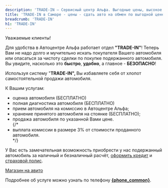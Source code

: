 ```yaml
---
description: 'TRADE-IN — Сервисный центр Альфа. Выгодные цены, высокое качество работы, официальный автоцентр General Motors в Самаре.'
title: 'TRADE-IN в Самаре - цены - сдать авто на обмен по выгодной цене'
breadcrumb: 'TRADE-IN'
h1: 'TRADE-IN'
---
```


<p>
  Уважаемые клиенты!
</p>
<p>
  Для удобства в Автоцентре Альфа работает отдел <strong>"TRADE-IN"</strong>! Теперь Вам не надо долго и мучительно искать покупателя Вашего автомобиля или опасаться за чистоту сделки по покупке подержанного автомобиля. Вы увидите, насколько это <strong>быстро</strong>, <strong>удобно</strong>, а главное - <strong>БЕЗОПАСНО</strong>!
</p>
<p>
  Используя систему "<strong>TRADE-IN", </strong>Вы избавляете себя от хлопот самостоятельной продажи автомобиля.
</p>
<p>
  К Вашим услугам:
</p>
<ul>
  <li>оценка автомобиля (БЕСПЛАТНО)</li>
  <li>полная диагностика автомобиля (БЕСПЛАТНО)</li>
  <li>прием автомобиля на комиссию в Автоцентре Альфа;</li>
  <li>хранение принятого автомобиля на стоянке (БЕСПЛАТНО);</li>
  <li>продажа автомобиля по указанной Вами цене.</li>
  {/* <li>выплата комиссии в размере 3% от стоимости проданного автомобиля.</li> */}
</ul>
<p>
  У Вас есть замечательная возможность приобрести у нас подержанный автомобиль за наличный и безналичный расчёт, <a href="/services/auto_loans/">оформить кредит</a> и <a href="/services/insurance/">страховой полис</a>.
</p>
<p><a href="https://www.avito.ru/user/a57423fc7920e48db4fd8bee7866a19a/profile/all/avtomobili?src=sharing&sellerId=a57423fc7920e48db4fd8bee7866a19a" target="_blank">Магазин на авито</a></p>
<p>
  Подробнее об услуге можно узнать по телефону <strong><a href={`tel:${phoneFormat(phone_common)}`}>{phone_common}</a></strong>.
</p>